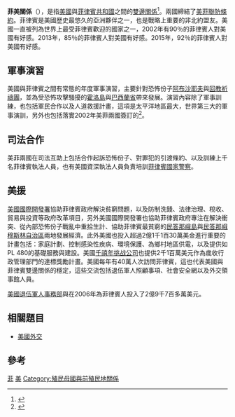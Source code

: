 {{Infobox bilateral relations|菲美|Philippines|USA|filetype=svg|mission1=菲律賓駐美國大使館|mission2=美國駐菲律賓大使館}}
'''菲美關係'''（{{lang-tl|Ugnayang Pilipinas at Estados Unidos}}），是指[[美國|美國]]與[[菲律賓共和國|菲律賓共和國]]之間的[[外交關係|雙邊關係]]<ref>{{Cite journal|title=US-Philippines: The End of a Special Relationship|journal=The World Today|volume=31}}</ref>。兩國締結了[[美菲聯防條約|美菲聯防條約]]。菲律賓是美國歷史最悠久的亞洲夥伴之一，也是戰略上重要的非北約盟友。美國一直被列為世界上最受菲律賓歡迎的國家之一，2002年有90％的菲律賓人對美國有好感。2013年，85％的菲律賓人對美國有好感。2015年，92％的菲律賓人對美國有好感。

== 軍事演習 ==
美國與菲律賓之間有常態的年度軍事演習{{tsl|en|Balikatan|肩並肩軍事演習}}，主要針對恐怖份子[[阿布沙耶夫|阿布沙耶夫]]與[[回教祈禱團|回教祈禱團]]，並為受恐怖攻擊騷擾的[[霍洛島|霍洛島]]與[[巴西蘭省|巴西蘭省]]帶來發展。演習內容除了軍事訓練，也包括軍民合作以及人道救援計畫，這項{{tsl|en|International Military Education and Training|國際軍事教育訓練}}是太平洋地區最大，世界第三大的軍事演訓，另外也包括落實2002年美菲兩國簽訂的{{tsl|en|Mutual Logistics Support Agreement|相互後勤支援協議}}<ref name = MLSA_2007>{{cite web | title = MUTUAL LOGISTICS SUPPORT AGREEMENT | url = https://www.state.gov/documents/organization/132080.pdf | publisher = 美國國務院 | language = en | accessdate = 2018-07-28 | archive-date = 2017-05-17 | archive-url = https://web.archive.org/web/20170517164653/https://www.state.gov/documents/organization/132080.pdf | dead-url = no }}</ref>。

== 司法合作 ==
美菲兩國在司法互助上包括合作起訴恐怖份子、對罪犯的引渡條約、以及訓練上千名菲律賓執法人員，也有美國資深執法人員負責培訓[[菲律賓國家警察|菲律賓國家警察]]。

== 美援 ==
[[美國國際開發署|美國國際開發署]]協助菲律賓政府解決貧窮問題，以及防制洗錢、法律治理、稅收、貿易與投資等政府改革項目，另外美國國際開發署也協助菲律賓政府專注在解決衝突、從內部恐怖份子戰亂中重拾生計、協助菲律賓最貧窮的[[民答那峨島|民答那峨島]]與[[民答那峨穆斯林自治區|民答那峨穆斯林自治區]]兩地發展經濟。此外美國也投入超過2億1千1百30萬美金進行重要的計畫包括：家庭計劃、控制感染性疾病、環境保護、為鄉村地區供電，以及提供如 PL 480的基礎服務與建設。美國[[千禧年挑战公司|千禧年挑战公司]]也提供2千1百萬美元作為歲收行政管理部門的達標獎勵計畫。美國每年有40萬人次訪問菲律賓，這也代表美國與菲律賓雙邊關係的穩定，這些交流包括退伍軍人照顧事項、社會安全網以及外交領事館人員。

[[美國退伍軍人事務部|美國退伍軍人事務部]]與{{tsl|en|Social Security Administration|社會保險局}}在2006年為菲律賓人投入了2億9千7百多萬美元。

== 相關題目 ==
* [[美國外交|美國外交]]

==參考==
{{reflist}}

{{菲律賓外交}}
{{美國外交}}

[[Category:美國雙邊關係|菲]]
[[Category:菲律賓雙邊關係|美]]
[[Category:殖民母國與前殖民地關係|Category:殖民母國與前殖民地關係]]
